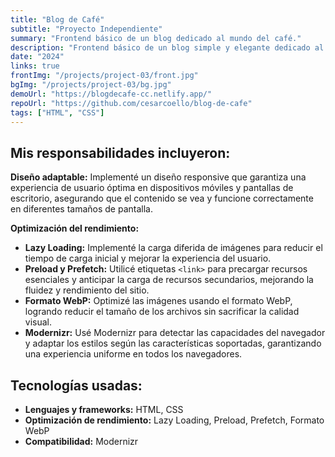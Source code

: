 ```yaml
---
title: "Blog de Café"
subtitle: "Proyecto Independiente"
summary: "Frontend básico de un blog dedicado al mundo del café."
description: "Frontend básico de un blog simple y elegante dedicado al mundo del café, desarrollado utilizando HTML y CSS. El objetivo principal del blog es proporcionar una plataforma atractiva y funcional para compartir información y noticias relacionadas con el café, optimizando tanto el diseño como el rendimiento del sitio web."
date: "2024"
links: true
frontImg: "/projects/project-03/front.jpg"
bgImg: "/projects/project-03/bg.jpg"
demoUrl: "https://blogdecafe-cc.netlify.app/"
repoUrl: "https://github.com/cesarcoello/blog-de-cafe"
tags: ["HTML", "CSS"]
---
```



## Mis responsabilidades incluyeron:

**Diseño adaptable:** Implementé un diseño responsive que garantiza una experiencia de usuario óptima en dispositivos móviles y pantallas de escritorio, asegurando que el contenido se vea y funcione correctamente en diferentes tamaños de pantalla.
  
**Optimización del rendimiento:**
  - **Lazy Loading:** Implementé la carga diferida de imágenes para reducir el tiempo de carga inicial y mejorar la experiencia del usuario.
  - **Preload y Prefetch:** Utilicé etiquetas `<link>` para precargar recursos esenciales y anticipar la carga de recursos secundarios, mejorando la fluidez y rendimiento del sitio.
  - **Formato WebP:** Optimizé las imágenes usando el formato WebP, logrando reducir el tamaño de los archivos sin sacrificar la calidad visual.
  - **Modernizr:** Usé Modernizr para detectar las capacidades del navegador y adaptar los estilos según las características soportadas, garantizando una experiencia uniforme en todos los navegadores.

## Tecnologías usadas:

- **Lenguajes y frameworks:** HTML, CSS
- **Optimización de rendimiento:** Lazy Loading, Preload, Prefetch, Formato WebP
- **Compatibilidad:** Modernizr

